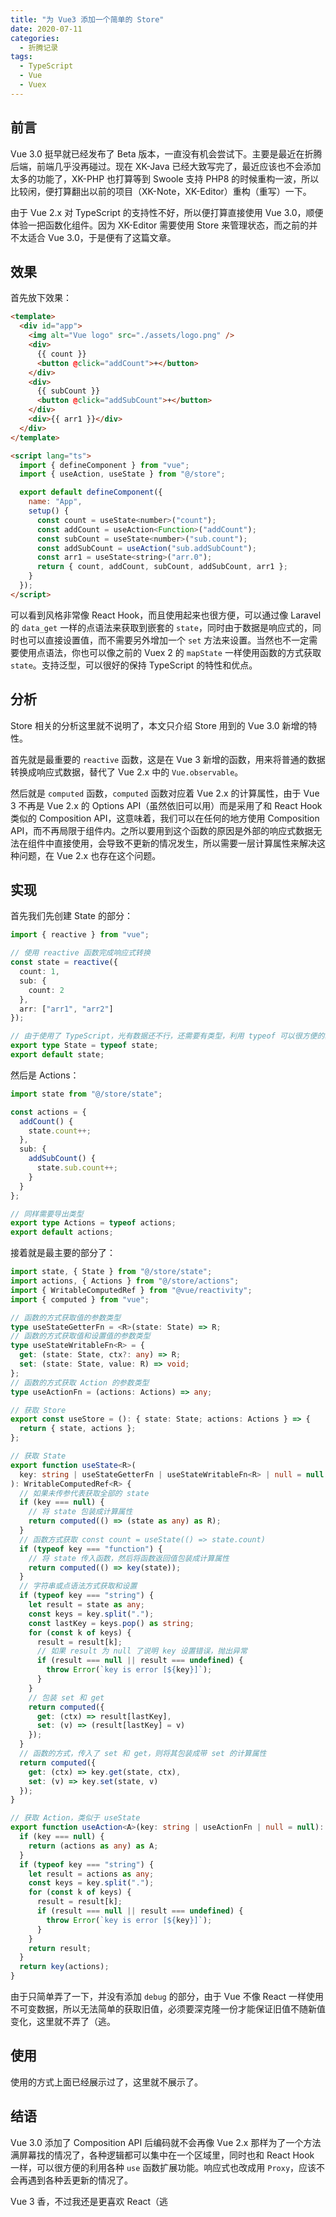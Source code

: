 ```yaml
---
title: "为 Vue3 添加一个简单的 Store"
date: 2020-07-11
categories:
  - 折腾记录
tags:
  - TypeScript
  - Vue
  - Vuex
---
```


## 前言

Vue 3.0 挺早就已经发布了 Beta 版本，一直没有机会尝试下。主要是最近在折腾后端，前端几乎没再碰过。现在 XK-Java 已经大致写完了，最近应该也不会添加太多的功能了，XK-PHP 也打算等到 Swoole 支持 PHP8 的时候重构一波，所以比较闲，便打算翻出以前的项目（XK-Note，XK-Editor）重构（重写）一下。

由于 Vue 2.x 对 TypeScript 的支持性不好，所以便打算直接使用 Vue 3.0，顺便体验一把函数化组件。因为 XK-Editor 需要使用 Store 来管理状态，而之前的并不太适合 Vue 3.0，于是便有了这篇文章。

## 效果

首先放下效果：

```html
<template>
  <div id="app">
    <img alt="Vue logo" src="./assets/logo.png" />
    <div>
      {{ count }}
      <button @click="addCount">+</button>
    </div>
    <div>
      {{ subCount }}
      <button @click="addSubCount">+</button>
    </div>
    <div>{{ arr1 }}</div>
  </div>
</template>

<script lang="ts">
  import { defineComponent } from "vue";
  import { useAction, useState } from "@/store";

  export default defineComponent({
    name: "App",
    setup() {
      const count = useState<number>("count");
      const addCount = useAction<Function>("addCount");
      const subCount = useState<number>("sub.count");
      const addSubCount = useAction("sub.addSubCount");
      const arr1 = useState<string>("arr.0");
      return { count, addCount, subCount, addSubCount, arr1 };
    }
  });
</script>
```

可以看到风格非常像 React Hook，而且使用起来也很方便，可以通过像 Laravel 的 `data_get` 一样的点语法来获取到嵌套的 `state`，同时由于数据是响应式的，同时也可以直接设置值，而不需要另外增加一个 `set` 方法来设置。当然也不一定需要使用点语法，你也可以像之前的 Vuex 2 的 `mapState` 一样使用函数的方式获取 `state`。支持泛型，可以很好的保持 TypeScript 的特性和优点。

## 分析

Store 相关的分析这里就不说明了，本文只介绍 Store 用到的 Vue 3.0 新增的特性。

首先就是最重要的 `reactive` 函数，这是在 Vue 3 新增的函数，用来将普通的数据转换成响应式数据，替代了 Vue 2.x 中的 `Vue.observable`。

然后就是 `computed` 函数，`computed` 函数对应着 Vue 2.x 的计算属性，由于 Vue 3 不再是 Vue 2.x 的 Options API（虽然依旧可以用）而是采用了和 React Hook 类似的 Composition API，这意味着，我们可以在任何的地方使用 Composition API，而不再局限于组件内。之所以要用到这个函数的原因是外部的响应式数据无法在组件中直接使用，会导致不更新的情况发生，所以需要一层计算属性来解决这种问题，在 Vue 2.x 也存在这个问题。

## 实现

首先我们先创建 State 的部分：

```typescript
import { reactive } from "vue";

// 使用 reactive 函数完成响应式转换
const state = reactive({
  count: 1,
  sub: {
    count: 2
  },
  arr: ["arr1", "arr2"]
});

// 由于使用了 TypeScript，光有数据还不行，还需要有类型，利用 typeof 可以很方便的获取对象的类型
export type State = typeof state;
export default state;
```

然后是 Actions：

```typescript
import state from "@/store/state";

const actions = {
  addCount() {
    state.count++;
  },
  sub: {
    addSubCount() {
      state.sub.count++;
    }
  }
};

// 同样需要导出类型
export type Actions = typeof actions;
export default actions;
```

接着就是最主要的部分了：

```typescript
import state, { State } from "@/store/state";
import actions, { Actions } from "@/store/actions";
import { WritableComputedRef } from "@vue/reactivity";
import { computed } from "vue";

// 函数的方式获取值的参数类型
type useStateGetterFn = <R>(state: State) => R;
// 函数的方式获取值和设置值的参数类型
type useStateWritableFn<R> = {
  get: (state: State, ctx?: any) => R;
  set: (state: State, value: R) => void;
};
// 函数的方式获取 Action 的参数类型
type useActionFn = (actions: Actions) => any;

// 获取 Store
export const useStore = (): { state: State; actions: Actions } => {
  return { state, actions };
};

// 获取 State
export function useState<R>(
  key: string | useStateGetterFn | useStateWritableFn<R> | null = null
): WritableComputedRef<R> {
  // 如果未传参代表获取全部的 state
  if (key === null) {
    // 将 state 包装成计算属性
    return computed(() => (state as any) as R);
  }
  // 函数方式获取 const count = useState(() => state.count)
  if (typeof key === "function") {
    // 将 state 传入函数，然后将函数返回值包装成计算属性
    return computed(() => key(state));
  }
  // 字符串或点语法方式获取和设置
  if (typeof key === "string") {
    let result = state as any;
    const keys = key.split(".");
    const lastKey = keys.pop() as string;
    for (const k of keys) {
      result = result[k];
      // 如果 result 为 null 了说明 key 设置错误，抛出异常
      if (result === null || result === undefined) {
        throw Error(`key is error [${key}]`);
      }
    }
    // 包装 set 和 get
    return computed({
      get: (ctx) => result[lastKey],
      set: (v) => (result[lastKey] = v)
    });
  }
  // 函数的方式，传入了 set 和 get，则将其包装成带 set 的计算属性
  return computed({
    get: (ctx) => key.get(state, ctx),
    set: (v) => key.set(state, v)
  });
}

// 获取 Action，类似于 useState
export function useAction<A>(key: string | useActionFn | null = null): A {
  if (key === null) {
    return (actions as any) as A;
  }
  if (typeof key === "string") {
    let result = actions as any;
    const keys = key.split(".");
    for (const k of keys) {
      result = result[k];
      if (result === null || result === undefined) {
        throw Error(`key is error [${key}]`);
      }
    }
    return result;
  }
  return key(actions);
}
```

由于只简单弄了一下，并没有添加 `debug` 的部分，由于 Vue 不像 React 一样使用不可变数据，所以无法简单的获取旧值，必须要深克隆一份才能保证旧值不随新值变化，这里就不弄了（逃。

## 使用

使用的方式上面已经展示过了，这里就不展示了。

## 结语

Vue 3.0 添加了 Composition API 后编码就不会再像 Vue 2.x 那样为了一个方法满屏幕找的情况了，各种逻辑都可以集中在一个区域里，同时也和 React Hook 一样，可以很方便的利用各种 `use` 函数扩展功能。响应式也改成用 `Proxy`，应该不会再遇到各种丢更新的情况了。

Vue 3 香，不过我还是更喜欢 React（逃
